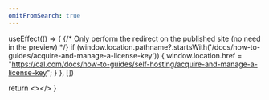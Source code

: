 ```yaml
---
omitFromSearch: true
---
```



  useEffect(() => {
    {/* Only perform the redirect on the published site (no need in the preview) */}
    if (window.location.pathname?.startsWith('/docs/how-to-guides/acquire-and-manage-a-license-key')) {
      window.location.href = "https://cal.com/docs/how-to-guides/self-hosting/acquire-and-manage-a-license-key";
    }
  }, [])
  
  return <></>
}

<Redirect />
